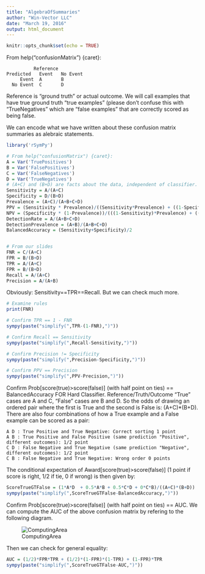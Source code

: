 ```yaml
---
title: "AlgebraOfSummaries"
author: "Win-Vector LLC"
date: "March 19, 2016"
output: html_document
---
```


```r
knitr::opts_chunk$set(echo = TRUE)
```


From help("confusionMatrix") {caret}:

              Reference	
    Predicted	Event	No Event
         Event	A	    B
      No Event	C	    D

Reference is "ground truth" or actual outcome.  We will call examples that have true ground truth "true examples" (please don't confuse this with "TrueNegatives" which are "false examples" that are correctly scored as being false.

We can encode what we have written about these confusion matrix summaries as alebraic statements.

```r
library('rSymPy')

# From help("confusionMatrix") {caret}:
A = Var('TruePositives')
B = Var('FalsePositives')
C = Var('FalseNegatives')
D = Var('TrueNegatives')
# (A+C) and (B+D) are facts about the data, independent of classifier.
Sensitivity = A/(A+C)
Specificity = D/(B+D)
Prevalence = (A+C)/(A+B+C+D)
PPV = (Sensitivity * Prevalence)/((Sensitivity*Prevalence) + ((1-Specificity)*(1-Prevalence)))
NPV = (Specificity * (1-Prevalence))/(((1-Sensitivity)*Prevalence) + ((Specificity)*(1-Prevalence)))
DetectionRate = A/(A+B+C+D)
DetectionPrevalence = (A+B)/(A+B+C+D)
BalancedAccuracy = (Sensitivity+Specificity)/2


# From our slides
FNR = C/(A+C)
FPR = B/(B+D)
TPR = A/(A+C)
FPR = B/(B+D)
Recall = A/(A+C)
Precision = A/(A+B)
```



Obviously: Sensitivity==TPR==Recall.  But we can check much more.

```r
# Examine rules
print(FNR)

# Confirm TPR == 1 - FNR
sympy(paste("simplify(",TPR-(1-FNR),")"))

# Confirm Recall == Sensitivity
sympy(paste("simplify(",Recall-Sensitivity,")"))

# Confirm Precision != Specificity
sympy(paste("simplify(",Precision-Specificity,")"))

# Confirm PPV == Precision
sympy(paste("simplify(",PPV-Precision,")"))
```

Confirm Prob[score(true)>score(false)] (with half point on ties) == BalancedAccuracy FOR Hard Classifier.  Reference/Truth/Outcome "True" cases are A and C, "False" cases are B and D.  So the odds of drawing an ordered pair where the first is True and the second is False is: (A+C)*(B+D).  There are also four combinations of how a True example and a False example can be scored as a pair:

    A D : True Positive and True Negative: Correct sorting 1 point
    A B : True Positive and False Positive (same prediction "Positive", different outcomes): 1/2 point
    C D : False Negative and True Negative (same prediction "Negative", different outcomes): 1/2 point
    C B : False Negative and True Negative: Wrong order 0 points
    
The conditional expectation of Award[score(true)>score(false)] (1 point if score is right, 1/2 if tie, 0 if wrong) is then given by:
   
```r
ScoreTrueGTFalse = (1*A*D  + 0.5*A*B + 0.5*C*D + 0*C*B)/((A+C)*(B+D))
sympy(paste("simplify(",ScoreTrueGTFalse-BalancedAccuracy,")"))
```

Confirm  Prob[score(true)>score(false)] (with half point on ties) == AUC.  We can compute the AUC of the above confusion matrix by refering to the following diagram.

![ComputingArea](AUC.png)

Then we can check for general equality:

```r
AUC = (1/2)*FPR*TPR + (1/2)*(1-FPR)*(1-TPR) + (1-FPR)*TPR
sympy(paste("simplify(",ScoreTrueGTFalse-AUC,")"))
```



